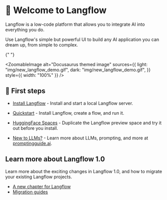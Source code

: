 
# 👋 Welcome to Langflow

Langflow is a low-code platform that allows you to integrate AI into everything you do.

Use Langflow's simple but powerful UI to build any AI application you can dream up, from simple to complex.

{" "}

<ZoomableImage
  alt="Docusaurus themed image"
  sources={{
    light: "img/new_langflow_demo.gif",
    dark: "img/new_langflow_demo.gif",
  }}
  style={{ width: "100%" }}
/>

## 🚀 First steps

* [Install Langflow](/getting-started/install-langflow) - Install and start a local Langflow server.

* [Quickstart](/getting-started/quickstart) - Install Langflow, create a flow, and run it.

* [HuggingFace Spaces](/getting-started/huggingface-spaces) - Duplicate the Langflow preview space and try it out before you install.

* [New to LLMs?](/getting-started/new-to-llms) - Learn more about LLMs, prompting, and more at [promptingguide.ai](https://promptingguide.ai).

## Learn more about Langflow 1.0

Learn more about the exciting changes in Langflow 1.0, and how to migrate your existing Langflow projects.

* [A new chapter for Langflow](/whats-new/a-new-chapter-langflow)
* [Migration guides](/whats-new/migrating-to-one-point-zero)